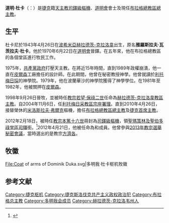 {{Infobox Christian leader
| type             = cardinal
| honorific-prefix =
| name             = 道明·杜卡<br />Dominik Duka
| honorific-suffix = [[道明會|道明會]]
| title            = [[天主教布拉格總教區|天主教布拉格總教區總主教]]
| image            = Dominik kardinál Duka.jpg
| alt              = 
| caption          = 
| archdiocese      = 布拉格
| diocese          = 
| see              = 
| appointed        = 2010年2月13日
| term_start       = 2010年4月10日
| predecessor      = [[米洛斯拉夫·弗爾克|米洛斯拉夫·弗爾克]]樞機
| successor        = （現任）
| other_post       = [[聖瑪策林及聖伯多祿堂|聖瑪策林及聖伯多祿堂區領銜司鐸]]
<!--   Orders   -->
| ordination       = 1970年6月22日
| ordained_by      = 
| consecration     = 1998年9月26日
| consecrated_by   = 
| cardinal         = 2012年2月18日
| created_cardinal_by = [[教宗本篤十六世|教宗本篤十六世]]
| rank             = [[樞機|司鐸級樞機]]
<!--   Personal details   -->
| birth_date       = {{Birth date and age|1943|4|26|df=y}}
| birth_place      = [[波希米亞|波希米亞]][[赫拉德茨-克拉洛韋|赫拉德茨-克拉洛韋]]
| death_date       = 
| death_place      = 
| denomination     = 天主教
| previous_post    = {{unbulleted list|[[天主教赫拉德茨-克拉洛韋教區|赫拉德茨-克拉洛韋教區主教]]（1998年－2010年）|[[天主教利托梅日采教區|利托梅日采教區宗座署理]]（2004年－2008年）}}
| motto            = In Spiritu Veritatis（在真理之神內）
| coat_of_arms     = Coat of arms of Dominik Duka.svg
| nationality      = 捷克
}}
'''道明·杜卡'''（{{lang-cs|Dominik Duka}}：{{bd|1943年|4月26日|catIdx=Dominik Duka}}）是[[捷克|捷克]]籍[[天主教|天主教]][[樞機|司鐸級樞機]]、[[道明會|道明會]]會士及現任[[天主教布拉格總教區|布拉格總教區總主教]]。

==生平==
杜卡尼於1943年4月26日在[[波希米亞|波希米亞]][[赫拉德茨-克拉洛韋|赫拉德茨-克拉洛韋]]出生，原名'''雅羅斯拉夫·瓦茨拉夫·杜卡'''。他於1970年6月22日在[[道明會|道明會]]晉鐸。在五年來，他在布拉格總教區的各個堂區進行牧民工作。

1975年，[[捷克斯洛伐克共產黨|共產黨政府]]打壓天主教。在將近15年時間，直到1989年政權崩潰，他一直在[[皮爾森|皮爾森]]工廠擔任的設計師。在此期間，他曾在秘密教授神學。他曾就讀於[[利托梅日採|利托梅日採]]的神學院。1979年，他在波蘭華沙的神學院獲得了神學學位。在1981年至1982年，他被關押在[[皮爾森|皮爾森]]。

1998年9月26日晉牧，並被時任[[教宗|教宗]][[若望·保祿二世|若望·保祿二世]]任命為[[天主教赫拉德茨-克拉洛韋教區|赫拉德茨-克拉洛韋教區主教]]。自2004年11月6日，任[[天主教利托梅日采教區|利托梅日采教區宗座署理]]。直到2010年4月26日，接替榮休的[[米洛斯拉夫·弗爾克|米洛斯拉夫·弗爾克]]樞機，擔任[[天主教布拉格總教區|布拉格總教區總主教]]及[[捷克|捷克]][[首席主教|首席主教]]。

2012年2月18日，被時任[[教宗|教宗]][[本篤十六世|本篤十六世]]冊封為[[樞機|司鐸級樞機]]，領[[聖瑪策林及聖伯多祿堂|聖瑪策林及聖伯多祿堂區司鐸]]銜。<ref>{{cite web|url=http://www.deseretnews.com/article/700212923/Pope-names-22-new-cardinals-including-2-Americans.html|title=Pope names 22 new cardinals, including 2 Americans|work=Deseret News|accessdate=2015-01-23|archive-date=2015-01-23|archive-url=https://web.archive.org/web/20150123035810/http://www.deseretnews.com/article/700212923/Pope-names-22-new-cardinals-including-2-Americans.html|dead-url=no}}</ref>2012年4月21日，他被任命為{{link-en|修會部|Congregation for Institutes of Consecrated Life and Societies of Apostolic Life|聖座修會部}}和{{link-en|宗座正義與和平理事會|Pontifical Council for Justice and Peace}}成員。他曾參與[[2013年教宗選舉秘密會議|2013年教宗選舉秘密會議]]，當時選出的是教宗[[方濟各_(教宗)|方濟各]]。

== 牧徽 ==
<gallery>
File:Coat of arms of Dominik Duka.svg|多明我·杜卡枢机牧徽
</gallery>

== 参考文献 ==
{{reflist}}

{{樞機團}}
{{Authority control}}
[[Category:捷克枢机|Category:捷克枢机]]
[[Category:捷克斯洛伐克共产主义政权政治犯|Category:捷克斯洛伐克共产主义政权政治犯]]
[[Category:布拉格总主教|Category:布拉格总主教]]
[[Category:多明我会成员|Category:多明我会成员]]
[[Category:赫拉德茨-克拉洛韦州人|Category:赫拉德茨-克拉洛韦州人]]